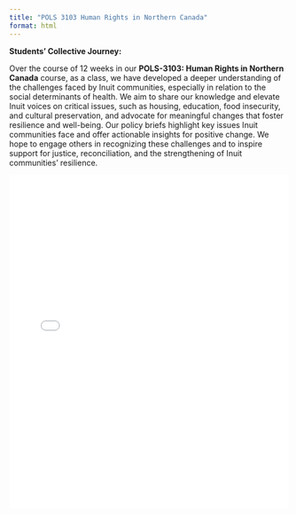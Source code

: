 ```yaml
---
title: "POLS 3103 Human Rights in Northern Canada"
format: html
---
```


**Students' Collective Journey:**

Over the course of 12 weeks in our **POLS-3103: Human Rights in Northern Canada** course, as a class, we have developed a deeper understanding of the challenges faced by Inuit communities, especially in relation to the social determinants of health. We aim to share our knowledge and elevate Inuit voices on critical issues, such as housing, education, food insecurity, and cultural preservation, and advocate for meaningful changes that foster resilience and well-being. Our policy briefs highlight key issues Inuit communities face and offer actionable insights for positive change. We hope to engage others in recognizing these challenges and to inspire support for justice, reconciliation, and the strengthening of Inuit communities’ resilience.

<embed src="pols3103.pdf" type="application/pdf" width="100%" height="600px" />
